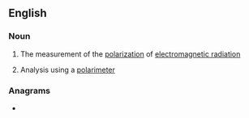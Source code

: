 ==English==

===Noun===
{{en-noun|-|polarimetries}}

# {{lb|en|physics}} The measurement of the [[polarization]] of [[electromagnetic radiation]]
# {{lb|en|chemistry}} Analysis using a [[polarimeter]]

===Anagrams===
* {{anagrams|en|temporarily}}